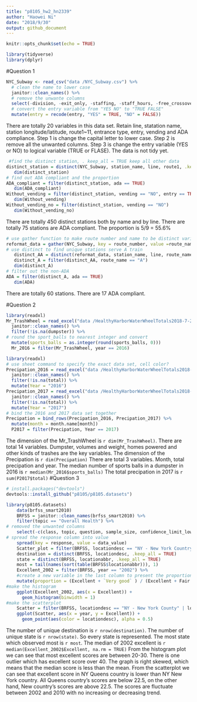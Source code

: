 ```yaml
---
title: "p8105_hw2_hn2339"
author: "Haowei Ni"
date: "2018/9/30"
output: github_document
---
```


```r
knitr::opts_chunk$set(echo = TRUE)
```

```r
library(tidyverse)
library(dplyr)
```

#Question 1 
```r
NYC_Subway <- read_csv("data /NYC_Subway.csv") %>%
  # clean the name to lower case 
  janitor::clean_names() %>%
  # remove the unwante columns 
  select(-division, -exit_only, -staffing, -staff_hours, -free_crossover, -north_south_street, -east_west_street, -corner, -station_location, -entrance_location, -entrance_longitude, -entrance_latitude) %>%
  # convert the entry variable from "YES NO" to "TRUE FALSE"
  mutate(entry = recode(entry, "YES" = TRUE, "NO" = FALSE)) 
```
There are totally 20 variables in this data set. Retain line, statation name, station longitude/latitude, route1~11, entrance type, entry, vending and ADA compliance. Step 1 is change the capital letter to lower case. Step 2 is remove all the unwanted columns. Step 3 is change the entry variable (YES or NO) to logical variable (TRUE or FLASE). The data is not tidy yet. 

```r
 #find the distinct station, . keep_all = TRUE keep all other data 
distinct_station = distinct(NYC_Subway, station_name, line, route1, .keep_all = TRUE) 
   dim(distinct_station)
# find out ADA compliant and the proportion 
ADA_compliant = filter(distinct_station, ada == TRUE)
   dim(ADA_compliant)
Without_vending = filter(distinct_station, vending == "NO", entry == TRUE)
   dim(Without_vending)
Without_vending_no = filter(distinct_station, vending == "NO")
   dim(Without_vending_no)
```
There are totally 450 distinct stations both by name and by line. 
There are totally 75 stations are ADA compliant. 
The proportion is 5/9 = 55.6%

```r
# use gather function to make route number and name to be distinct variables
reformat_data = gather(NYC_Subway, key = route_number, value =route_name, route1:route11 )
# use distinct to find unique stations serve A train 
   distinct_AA = distinct(reformat_data, station_name, line, route_name, .keep_all = TRUE) 
   distinct_A = filter(distinct_AA, route_name == "A")
   dim(distinct_A) 
# filter out the non-ADA 
ADA = filter(distinct_A, ada == TRUE)
   dim(ADA) 
```
There are totally 60 stations. 
There are 17 ADA compliant.

#Question 2 
```r
library(readxl)
Mr_TrashWheel = read_excel("data /HealthyHarborWaterWheelTotals2018-7-28.xlsx", range = "A2:N338") %>%
  janitor::clean_names() %>%
  filter(!is.na(dumpster)) %>%
# round the sport_balls to nearest integer and convert 
  mutate(sports_balls = as.integer(round(sports_balls, 0)))
  Mr_2016 = filter(Mr_TrashWheel, year == 2016)
```

```r
library(readxl)
# use sheet command to specify the exact data set, cell color? 
Precipation_2016 = read_excel("data /HealthyHarborWaterWheelTotals2018-7-28.xlsx", sheet = 4, range = "A2:B15") %>%
  janitor::clean_names() %>%
  filter(!is.na(total)) %>%
  mutate(Year = "2016")
Precipation_2017 = read_excel("data /HealthyHarborWaterWheelTotals2018-7-28.xlsx", sheet = 3, range = "A2:B15") %>%
  janitor::clean_names() %>%
  filter(!is.na(total)) %>%
  mutate(Year = "2017")
# bind the 2016 and 2017 data set together 
Precipation = bind_rows(Precipation_2016, Precipation_2017) %>%
  mutate(month = month.name[month])
  P2017 = filter(Precipation, Year == 2017)
```
The dimension of the Mr_TrashWheel is `r dim(Mr_TrashWheel)`. There are total 14 variables. Dumpster, volumes and weight, homes powered and other kinds of trashes are the key variables. 
The dimension of the Precipation is `r dim(Precipation)` There are total 3 variables. Month, total precipation and year. 
The median number of sports balls in a dumpster in 2016 is `r median(Mr_2016$sports_balls)`
The total precipation in 2017 is `r sum(P2017$total)`
#Question 3 
```r
# install.packages("devtools")
devtools::install_github("p8105/p8105.datasets")
```

```r
library(p8105.datasets)
    data(brfss_smart2010) 
    BRFSS = janitor::clean_names(brfss_smart2010) %>%
    filter(topic == "Overall Health") %>%
# removed the unwanted columns 
    select(-c(class, topic, question, sample_size, confidence_limit_low:geo_location)) %>%
# spread the response column into value 
    spread(key = response, value = data_value) 
    Scatter_plot = filter(BRFSS, locationdesc == "NY - New York Country" | locationdesc == "NY - Queens Country")
    destination = distinct(BRFSS, locationdesc, .keep_all = TRUE) 
    state = distinct(BRFSS, locationabbr, .keep_all = TRUE)
    most = tail(names(sort(table(BRFSS$locationabbr))), 1)
    Excellent_2002 = filter(BRFSS, year == "2002") %>%
    #create a new variable in the last column to present the proportion of excellent and very good 
    mutate(proportion = (Excellent + `Very good` ) / (Excellent + Fair + Good + Poor + `Very good`))
#make the histogram 
    ggplot(Excellent_2002, aes(x = Excellent)) +
      geom_histogram(binwidth = 1)
#make the scatterplot 
    Scatter = filter(BRFSS, locationdesc == "NY - New York County" | locationdesc == "NY - Queens County")
    ggplot(Scatter, aes(x = year, y = Excellent)) + 
      geom_point(aes(color = locationdesc), alpha = 0.5)
```
The number of unique destination is `r nrow(destination)`. 
The number of unique state is `r nrow(state)`. So every state is represented. 
The most state which observed most is `r most`. 
The median of 2002 excellent is `r median(Excellent_2002$Excellent, na.rm = TRUE)`
From the histogram plot we can see that most excellent scores are between 20-30. There is one outlier which has excellent score over 40. The graph is right skewed, which means that the median score is less than the mean. 
From the scatterplot we can see that excellent score in NY Queens country is lower than NY New York country. All Queens country's scores are below 22.5, on the other hand, New country's scores are above 22.5. The scores are fluctuate between 2002 and 2010 with no increasing or decreasing trend. 

